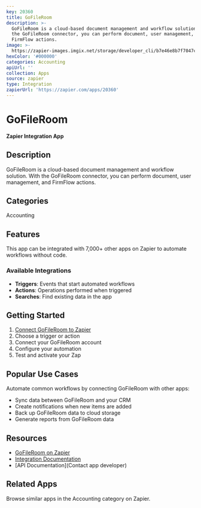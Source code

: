 ```yaml
---
key: 20360
title: GoFileRoom
description: >-
  GoFileRoom is a cloud-based document management and workflow solution. With
  the GoFileRoom connector, you can perform document, user management, and
  FirmFlow actions.
image: >-
  https://zapier-images.imgix.net/storage/developer_cli/b7e46e8b7f7047cfb84bc33c3949e4dc_3.png?auto=format%2Ccompress&ixlib=python-3.0.0&q=50
hexColor: '#000000'
categories: Accounting
apiUrl: ''
collection: Apps
source: zapier
type: Integration
zapierUrl: 'https://zapier.com/apps/20360'
---
```

# GoFileRoom

**Zapier Integration App**

## Description

GoFileRoom is a cloud-based document management and workflow solution. With the GoFileRoom connector, you can perform document, user management, and FirmFlow actions.

## Categories

Accounting

## Features

This app can be integrated with 7,000+ other apps on Zapier to automate workflows without code.

### Available Integrations

- **Triggers**: Events that start automated workflows
- **Actions**: Operations performed when triggered
- **Searches**: Find existing data in the app

## Getting Started

1. [Connect GoFileRoom to Zapier](https://zapier.com/apps/20360)
2. Choose a trigger or action
3. Connect your GoFileRoom account
4. Configure your automation
5. Test and activate your Zap

## Popular Use Cases

Automate common workflows by connecting GoFileRoom with other apps:

- Sync data between GoFileRoom and your CRM
- Create notifications when new items are added
- Back up GoFileRoom data to cloud storage
- Generate reports from GoFileRoom data

## Resources

- [GoFileRoom on Zapier](https://zapier.com/apps/20360)
- [Integration Documentation](https://zapier.com/apps/20360/integrations)
- [API Documentation](Contact app developer)

## Related Apps

Browse similar apps in the Accounting category on Zapier.
